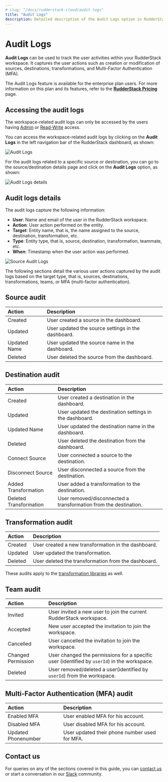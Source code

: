 ```yaml
---
# slug: "/docs/rudderstack-cloud/audit-logs"
title: "Audit Logs"
description: Detailed description of the Audit Logs option in RudderStack Cloud.
---
```


# Audit Logs

**Audit Logs** can be used to track the user activities within your RudderStack workspace. It captures the user actions such as creation or modification of sources, destinations, transformations, and Multi-Factor Authentication (MFA).

<div class="infoBlock">

The Audit Logs feature is available for the enterprise plan users. For more information on this plan and its features, refer to the <a href="https://rudderstack.com/pricing/"><strong>RudderStack Pricing</strong></a> page.
</div>

## Accessing the audit logs

<div class="infoBlock">

The workspace-related audit logs can only be accessed by the users having <a href="https://rudderstack.com/docs/rudderstack-cloud/teammates/#admin">Admin</a> or <a href="https://rudderstack.com/docs/rudderstack-cloud/teammates/#read-write-user">Read-Write</a> access.
</div>

You can access the workspace-related audit logs by clicking on the **Audit Logs** in the left navigation bar of the RudderStack dashboard, as shown:

<img src="../assets/rs-cloud/audit-logs.png" alt="Audit Logs" /> 

For the audit logs related to a specific source or destination, you can go to the source/destination details page and click on the **Audit Logs** option, as shown:

<img src="../assets/rs-cloud/audit-logs-source.png" alt="Audit Logs details" />

## Audit logs details

The audit logs capture the following information:

- **User**: Name and email of the user in the RudderStack workspace.
- **Action**: User action performed on the entity.
- **Target**: Entity name, that is, the name assigned to the source, destination, transformation, etc.
- **Type**: Entity type, that is, source, destination, transformation, teammate, etc.
- **When**: Timestamp when the user action was performed.

<img src="../assets/rs-cloud/audit-logs-details.png" alt="Source Audit Logs" />

The following sections detail the various user actions captured by the audit logs based on the target type, that is, sources, destinations, transformations, teams, or MFA (multi-factor authentication).

## Source audit

|Action    |Description                                   |
|:-------------|:--------------------------------------------------|
| Created      |User created a source in the dashboard.            |
| Updated      |User updated the source settings in the dashboard. |
| Updated Name |User updated the source name in the dashboard.     |
| Deleted      |User deleted the source from the dashboard.        |


## Destination audit

|Action   | Description         |
|:-----------------------|:----------------------|
| Created                | User created a destination in the dashboard.                            |
| Updated                | User updated the destination settings in the dashboard.                 |
| Updated Name           | User updated the destination name in the dashboard.                     |
| Deleted                | User deleted the destination from the dashboard.                        |
| Connect Source         | User connected a source to the destination.                             |
| Disconnect Source      | User disconnected a source from the destination.                        |
| Added Transformation   | User added a transformation to the destination.                         |
| Deleted Transformation | User removed/disconnected a transformation from the destination.        |

## Transformation audit

|Action    |Description                                     |
|:-------------|:---------------------------------------------------|
| Created      |User created a new transformation in the dashboard. |
| Updated      |User updated the transformation.                    |
| Deleted      |User deleted the transformation from the dashboard. |

<div class="infoBlock">

These audits apply to the <a href="https://rudderstack.com/docs/transformations/#libraries">transformation libraries</a> as well.
</div>

## Team audit

|Action          | Description                  |
|:----------------|:----------------|
| Invited            | User invited a new user to join the current RudderStack workspace.                         |
| Accepted           | New user accepted the invitation to join the workspace.                                    |
| Cancelled          | User cancelled the invitation to join the workspace.                                       |
| Changed Permission | User changed the permissions for a specific user (identified by `userId`) in the workspace.|
| Deleted            | User removed/deleted a user(identified by `userId`) from the workspace.                    |

## Multi-Factor Authentication (MFA) audit

|Action           |Description                                |
|:--------------------|:----------------------------------------------|
| Enabled MFA         | User enabled MFA for his account.             |
| Disabled MFA        | User disabled MFA for his account.            |
| Updated Phonenumber | User updated their phone number used for MFA. |

## Contact us

For queries on any of the sections covered in this guide, you can [contact us](mailto:%20docs@rudderstack.com) or start a conversation in our [Slack](https://rudderstack.com/join-rudderstack-slack-community) community.
